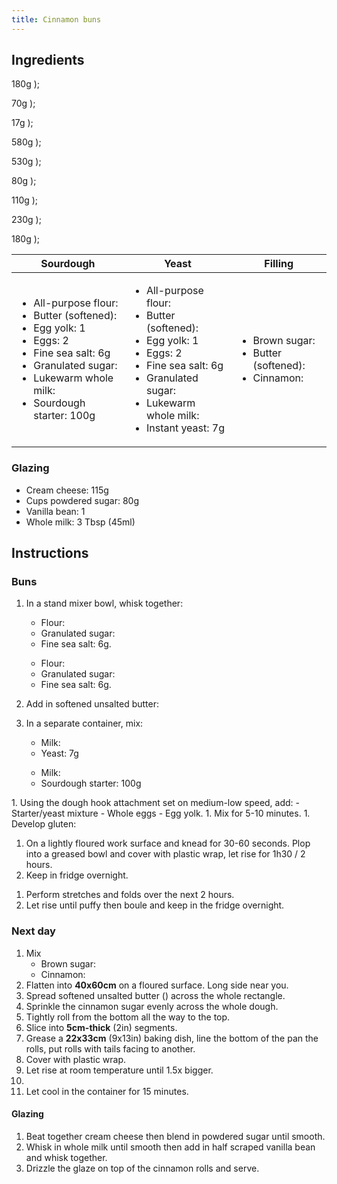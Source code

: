 ```yaml
---
title: Cinnamon buns
---
```



## Ingredients

  <span>180g</span>
);

  <span>70g</span>
);

  <span>17g</span>
);

  <span>580g</span>
);

  <span>530g</span>
);

  <span>80g</span>
);

  <span>110g</span>
);

  <span>230g</span>
);

  <span>180g</span>
);


<table>
   <thead>
   <tr>
      <th>
         Sourdough
      </th>
      <th>
      Yeast
      </th>
      <th>
      Filling
      </th>
   </tr>
   </thead>
   <tbody>
   <tr>
   <td>
      <ul>
      <li>All-purpose flour: <FlourSourDough/></li>
      <li>Butter (softened): <ButterDough/></li>
      <li>Egg yolk: 1</li>
      <li>Eggs: 2</li>
      <li>Fine sea salt: 6g</li>
      <li>Granulated sugar: <SugarDough/></li>
      <li>Lukewarm whole milk: <MilkSourDough/></li>
      <li>Sourdough starter: 100g</li>
      </ul>
   </td>
   <td>
      <ul>
      <li>All-purpose flour: <Flour/></li>
      <li>Butter (softened): <ButterDough/></li>
      <li>Egg yolk: 1</li>
      <li>Eggs: 2</li>
      <li>Fine sea salt: 6g</li>
      <li>Granulated sugar: <SugarDough/></li>
      <li>Lukewarm whole milk: <Milk/></li>
      <li>Instant yeast: 7g</li>
      </ul>
   </td>
   <td>
      <ul>
      <li>Brown sugar: <BrownSugar/></li>
      <li>Butter (softened): <Butter/></li>
      <li>Cinnamon: <Cinnamon/></li>
      </ul>
   </td>
   </tr>
   </tbody>
</table>


### Glazing

- Cream cheese: 115g
- Cups powdered sugar: 80g
- Vanilla bean: 1
- Whole milk: 3 Tbsp (45ml)

## Instructions

### Buns

1. In a stand mixer bowl, whisk together:
   <Tabs className="small" groupId="group1">
     <TabItem value="yeast" label="Yeast">
      <ul>
       <li>Flour: <Flour/></li>
       <li>Granulated sugar: <SugarDough/></li>
       <li>Fine sea salt: 6g.</li>
      </ul>
      </TabItem>
      <TabItem value="sourdough" label="Sourdough">
        <ul>
          <li>Flour: <FlourSourDough/></li>
          <li>Granulated sugar: <SugarDough/></li>
          <li>Fine sea salt: 6g.</li>
        </ul>
      </TabItem>
   </Tabs>

1. Add in softened unsalted butter: <ButterDough/>
1. In a separate container, mix:
   <Tabs className="small" groupId="group1">
    <TabItem value="yeast" label="Yeast">
     <ul>
       <li>Milk: <Milk/></li>
       <li>Yeast: 7g</li>
     </ul>
     </TabItem>
     <TabItem value="sourdough" label="Sourdough">
     <ul>
       <li>Milk: <MilkSourDough/></li>
       <li>Sourdough starter: 100g</li>
     </ul>
     </TabItem>

  </Tabs>
1. Using the dough hook attachment set on medium-low speed, add:
   - Starter/yeast mixture
   - Whole eggs
   - Egg yolk.
1. Mix for 5-10 minutes.
1. Develop gluten:
<Tabs className="small" groupId="group1">
  <TabItem value="yeast" label="Yeast">
   <ol>
       <li>On a lightly floured work surface and knead for 30-60 seconds. Plop into a greased bowl and cover with plastic wrap, let rise for 1h30 / 2 hours.</li>
       <li>Keep in fridge overnight.</li>
   </ol>
  </TabItem>
  <TabItem value="sourdough" label="Sourdough">
    <ol>
      <li>Perform stretches and folds over the next 2 hours.</li>
      <li>Let rise until puffy then boule and keep in the fridge overnight.</li>
    </ol>
  </TabItem>
</Tabs>

### Next day

1. Mix
   - Brown sugar: <BrownSugar/>
   - Cinnamon: <Cinnamon/>
1. Flatten into **40x60cm** on a floured surface. Long side near you.
1. Spread softened unsalted butter (<Butter/>) across the whole rectangle.
1. Sprinkle the cinnamon sugar evenly across the whole dough.
1. Tightly roll from the bottom all the way to the top.
1. Slice into **5cm-thick** (2in) segments.
1. Grease a **22x33cm** (9x13in) baking dish, line the bottom of the pan the rolls, put rolls with tails facing to another.
1. Cover with plastic wrap.
1. Let rise at room temperature until 1.5x bigger.
1. <CookingStep temp="190" time="15-25 minutes"/>
1. Let cool in the container for 15 minutes.

#### Glazing

1. Beat together cream cheese then blend in powdered sugar until smooth.
1. Whisk in whole milk until smooth then add in half scraped vanilla bean and whisk together.
1. Drizzle the glaze on top of the cinnamon rolls and serve.
